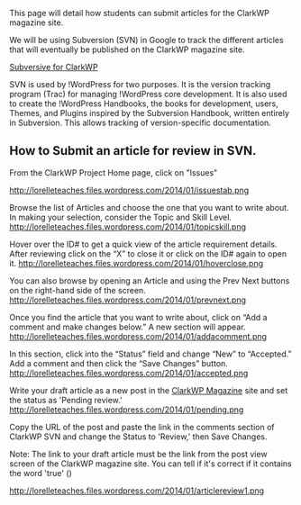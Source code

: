 This page will detail how students can submit articles for the ClarkWP magazine site.

We will be using Subversion (SVN) in Google to track the different articles that will eventually be published on the ClarkWP magazine site.

<a href="http://code.google.com/p/clarkwp/">Subversive for ClarkWP</a>

SVN is used by !WordPress for two purposes. It is the version tracking program (Trac) for managing !WordPress core development. It is also used to create the !WordPress Handbooks, the books for development, users, Themes, and Plugins inspired by the Subversion Handbook, written entirely in Subversion. This allows tracking of version-specific documentation.

==How to Submit an article for review in SVN.==

From the ClarkWP Project Home page, click on "Issues"

http://lorelleteaches.files.wordpress.com/2014/01/issuestab.png

Browse the list of Articles and choose the one that you want to write about. In making your selection, consider the Topic and Skill Level. 
http://lorelleteaches.files.wordpress.com/2014/01/topicskill.png

Hover over the ID# to get a quick view of the article requirement details. After reviewing click on the “X” to close it or click on the ID# again to open it. 
http://lorelleteaches.files.wordpress.com/2014/01/hoverclose.png


You can also browse by opening an Article and using the Prev Next buttons on the right-hand side of the screen.
http://lorelleteaches.files.wordpress.com/2014/01/prevnext.png


Once you find the article that you want to write about, click on “Add a comment and make changes below.” A new section will appear.
http://lorelleteaches.files.wordpress.com/2014/01/addacomment.png


In this section, click into the “Status” field and change “New” to “Accepted.” Add a comment and then click the “Save Changes” button.
http://lorelleteaches.files.wordpress.com/2014/01/accepted.png

Write your draft article as a new post in the <a href="http://clarkwp.wordpress.com/">ClarkWP Magazine</a> site and set the status as 'Pending review.' 
http://lorelleteaches.files.wordpress.com/2014/01/pending.png


Copy the URL of the post and paste the link in the comments section of ClarkWP SVN and change the Status to 'Review,' then Save Changes.

Note: The link to your draft article must be the link from the post view screen of the ClarkWP magazine site. You can tell if it's correct if it contains the word 'true' 
({{{http://clarkwp.wordpress.com/?p=2099&preview=true}}})

http://lorelleteaches.files.wordpress.com/2014/01/articlereview1.png
